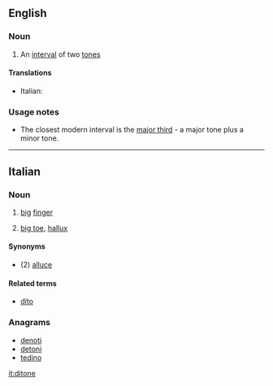 ==English==

===Noun===
{{en-noun}}

# {{context|obsolete|music}} An [[interval]] of two [[tone]]s

====Translations====
{{trans-top|ditone}}
* Italian: {{t-|it|ditono|m}}
{{trans-mid}}
{{trans-bottom}}

===Usage notes===
* The closest modern interval is the [[major third]] - a major tone plus a minor tone.

----

==Italian==

===Noun===
{{it-noun|diton|m|e|i}}

# [[big]] [[finger]]
# {{context|familiar|lang=it}} [[big toe]], [[hallux]]

====Synonyms====
* (2) [[alluce]]

====Related terms====
* [[dito]]

===Anagrams===
* [[denoti#Italian|denoti]]
* [[detoni#Italian|detoni]]
* [[tedino#Italian|tedino]]

[[it:ditone]]